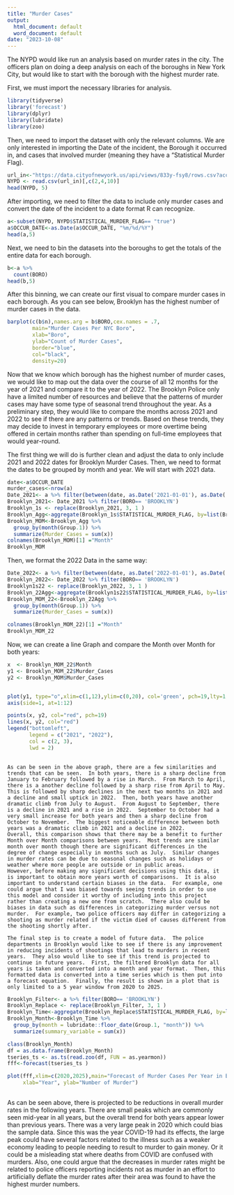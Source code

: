 ---
title: "Murder Cases"
output:
  html_document: default
  word_document: default
date: "2023-10-08"
---

The NYPD would like run an analysis based on murder rates in the city.  The officers plan on doing a deep analysis on each of the boroughs in New York City, but would like to start with the borough with the highest murder rate.

First, we must import the necessary libraries for analysis.  

```{r, echo=FALSE}
library(tidyverse)  
library('forecast')
library(dplyr)
library(lubridate)
library(zoo)
```

Then, we need to import the dataset with only the relevant columns.  We are only interested in importing the Date of the incident, the Borough it occurred in, and cases that involved murder (meaning they have a "Statistical Murder Flag). 

```{r NYPD}
url_in<-"https://data.cityofnewyork.us/api/views/833y-fsy8/rows.csv?accessType=DOWNLOAD"
NYPD <- read.csv(url_in)[,c(2,4,10)]
head(NYPD, 5)

```

After importing, we need to filter the data to include only murder cases and convert the date of the incident to a date format R can recognize.

```{r a}
a<-subset(NYPD, NYPD$STATISTICAL_MURDER_FLAG== "true")
a$OCCUR_DATE<-as.Date(a$OCCUR_DATE, "%m/%d/%Y")
head(a,5)
```

Next, we need to bin the datasets into the boroughs to get the totals of the entire data for each borough. 

```{r b}
b<-a %>% 
  count(BORO)
head(b,5)
```

After this binning, we can create our first visual to compare murder cases in each borough.  As you can see below, Brooklyn has the highest number of murder cases in the data.
```{r}
barplot(c(b$n),names.arg = b$BORO,cex.names = .7,
        main="Murder Cases Per NYC Boro",
        xlab="Boro",
        ylab="Count of Murder Cases",
        border="blue",
        col="black",
        density=20)
```

Now that we know which borough has the highest number of murder cases, we would like to map out the data over the course of all 12 months for the year of 2021 and compare it to the year of 2022.  The Brooklyn Police only have a limited number of resources and believe that the patterns of murder cases may have some type of seasonal trend throughout the year.  As a preliminary step, they would like to compare the months across 2021 and 2022 to see if there are any patterns or trends.  Based on these trends, they may decide to invest in temporary employees or more overtime being offered in certain months rather than spending on full-time employees that would year-round.

The first thing we will do is further clean and adjust the data to only include 2021 and 2022 dates for Brooklyn Murder Cases.  Then, we need to format the dates to be grouped by month and year.  We will start with 2021 data.

```{r Date_2021}
date<-a$OCCUR_DATE
murder_cases<-nrow(a)
Date_2021<- a %>% filter(between(date, as.Date('2021-01-01'), as.Date('2021-12-31')))
Brooklyn_2021<- Date_2021 %>% filter(BORO== 'BROOKLYN')
Brooklyn_1s <- replace(Brooklyn_2021, 3, 1 )
Brooklyn_Agg<-aggregate(Brooklyn_1s$STATISTICAL_MURDER_FLAG, by=list(Brooklyn_1s$OCCUR_DATE), sum)
Brooklyn_MOM<-Brooklyn_Agg %>% 
  group_by(month(Group.1)) %>%
  summarize(Murder_Cases = sum(x))
colnames(Brooklyn_MOM)[1] ="Month"
Brooklyn_MOM
```
Then, we format the 2022 Data in the same way:

```{r Date_2022}
Date_2022<- a %>% filter(between(date, as.Date('2022-01-01'), as.Date('2022-12-31')))
Brooklyn_2022<- Date_2022 %>% filter(BORO== 'BROOKLYN')
Brooklyn1s22 <- replace(Brooklyn_2022, 3, 1 )
Brooklyn_22Agg<-aggregate(Brooklyn1s22$STATISTICAL_MURDER_FLAG, by=list(Brooklyn1s22$OCCUR_DATE), sum)
Brooklyn_MOM_22<-Brooklyn_22Agg %>% 
  group_by(month(Group.1)) %>%
  summarize(Murder_Cases = sum(x))

colnames(Brooklyn_MOM_22)[1] ="Month"
Brooklyn_MOM_22
```

Now, we can create a line Graph and compare the Month over Month for both years:


```{r}
x  <- Brooklyn_MOM_22$Month
y1 <- Brooklyn_MOM_22$Murder_Cases
y2 <- Brooklyn_MOM$Murder_Cases


plot(y1, type="o",xlim=c(1,12),ylim=c(0,20), col='green', pch=19,lty=1,main="Brooklyn Murder Cases by Month", xlab="Month of the Year", ylab="Number of Murder Cases")
axis(side=1, at=1:12)

points(x, y2, col="red", pch=19)
lines(x, y2, col="red")
legend("bottomleft", 
       legend = c("2021", "2022"), 
       col = c(2, 3),
       lwd = 2)
       

```

    As can be seen in the above graph, there are a few similarities and trends that can be seen.  In both years, there is a sharp decline from January to February followed by a rise in March.  From March to April, there is a another decline followed by a sharp rise from April to May.  This is followed by sharp declines in the next two months in 2021 and a decline and small uptick in 2022.  Then, both years have another dramatic climb from July to August.  From August to September, there is a decline in 2021 and a rise in 2022.  September to October had a very small increase for both years and then a sharp decline from October to November.  The biggest noticeable difference between both years was a dramatic climb in 2021 and a decline in 2022.
    Overall, this comparison shows that there may be a benefit to further Month over Month comparisons between years.  Most trends are similar month over month though there are significant differences in the degree of change especially in months such as July.  Similar changes in murder rates can be due to seasonal changes such as holidays or weather where more people are outside or in public areas.  
    However, before making any significant decisions using this data, it is important to obtain more years worth of comparisons.  It is also important to understand certain biases in the data.  For example, one could argue that I was biased towards seeing trends in order to use this model and consider it worthy of including into this project rather than creating a new one from scratch.  There also could be biases in data such as differences in categorizing murder versus not murder.  For example, two police officers may differ in categorizing a shooting as murder related if the victim died of causes different from the shooting shortly after.
    
    The final step is to create a model of future data.  The police departments in Brooklyn would like to see if there is any improvement in reducing incidents of shootings that lead to murders in recent years.  They also would like to see if this trend is projected to continue in future years.  First, the filtered Brooklyn data for all years is taken and converted into a month and year format.  Then, this formatted data is converted into a time series which is then put into a forecast equation.  Finally, the result is shown in a plot that is only limited to a 5 year window from 2020 to 2025.

```{r fff}
Brooklyn_Filter<- a %>% filter(BORO== 'BROOKLYN')
Brooklyn_Replace <- replace(Brooklyn_Filter, 3, 1 )
Brooklyn_Time<-aggregate(Brooklyn_Replace$STATISTICAL_MURDER_FLAG, by=list(Brooklyn_Replace$OCCUR_DATE), sum)
Brooklyn_Month<-Brooklyn_Time %>% 
  group_by(month = lubridate::floor_date(Group.1, "month")) %>%
  summarize(summary_variable = sum(x))

class(Brooklyn_Month)
df = as.data.frame(Brooklyn_Month)
tseries_ts <- as.ts(read.zoo(df, FUN = as.yearmon))
fff<-forecast(tseries_ts )

plot(fff,xlim=c(2020,2025),main="Forecast of Murder Cases Per Year in Brooklyn",
     xlab="Year", ylab="Number of Murder")
       
```

  As can be seen above, there is projected to be reductions in overall murder rates in the following years.  There are small peaks which are commonly seen mid-year in all years, but the overall trend for both years appear lower than previous years.  There was a very large peak in 2020 which could bias the sample data.  Since this was the year COVID-19 had its effects, the large peak could have several factors related to the illness such as a weaker economy leading to people needing to result to murder to gain money.  Or it could be a misleading stat where deaths from COVID are confused with murders.  Also, one could argue that the decreases in murder rates might be related to police officers reporting incidents not as murder in an effort to artificially deflate the murder rates after their area was found to have the highest murder numbers.